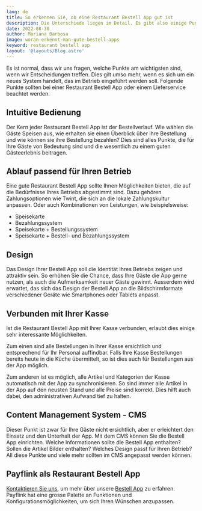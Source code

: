 ```yaml
---
lang: de
title: So erkennen Sie, ob eine Restaurant Bestell App gut ist
description: Die Unterschiede liegen im Detail. Es gibt also einige Punkte, die herausstechen und Ihnen die Suche nach der für Sie passenden Bestell App erleichtern können.
date: 2022-08-30
author: Mariana Barbosa
image: woran-erkennt-man-gute-bestell-apps
keyword: restaurant bestell app
layout: '@layouts/Blog.astro'
---
```


Es ist normal, dass wir uns fragen, welche Punkte am wichtigsten sind, wenn wir Entscheidungen treffen. Dies gilt umso mehr, wenn es sich um ein neues System handelt, das im Betrieb eingeführt werden soll. Folgende Punkte sollten bei einer Restaurant Bestell App oder einem Lieferservice beachtet werden.

## Intuitive Bedienung

Der Kern jeder Restaurant Bestell App ist der Bestellverlauf. Wie wählen die Gäste Speisen aus, wie erhalten sie einen Überblick über ihre Bestellung und wie können sie ihre Bestellung bezahlen? Dies sind alles Punkte, die für Ihre Gäste von Bedeutung sind und die wesentlich zu einem guten Gästeerlebnis beitragen.

## Ablauf passend für Ihren Betrieb

Eine gute Restaurant Bestell App sollte Ihnen Möglichkeiten bieten, die auf die Bedürfnisse Ihres Betriebs abgestimmt sind. Dazu gehören Zahlungsoptionen wie Twint, die sich an die lokale Zahlungskultur anpassen. Oder auch Kombinationen von Leistungen, wie beispielsweise:

- Speisekarte
- Bezahlungssystem
- Speisekarte + Bestellungssystem
- Speisekarte + Bestell- und Bezahlungssystem

## Design

Das Design Ihrer Bestell App soll die Identität Ihres Betriebs zeigen und attraktiv sein. So erhöhen Sie die Chance, dass Ihre Gäste die App gerne nutzen, als auch die Aufmerksamkeit neuer Gäste gewinnt. Ausserdem wird erwartet, das sich das Design der Bestell App an die Bildschirmformate verschiedener Geräte wie Smartphones oder Tablets anpasst.

## Verbunden mit Ihrer Kasse

Ist die Restaurant Bestell App mit Ihrer Kasse verbunden, erlaubt dies einige sehr interessante Möglichkeiten.

Zum einen sind alle Bestellungen in Ihrer Kasse ersichtlich und entsprechend für Ihr Personal auffindbar. Falls Ihre Kasse Bestellungen bereits heute in die Küche übermittelt, so ist dies auch für Bestellungen aus der App möglich.

Zum anderen ist es möglich, alle Artikel und Kategorien der Kasse automatisch mit der App zu synchronisieren. So sind immer alle Artikel in der App auf den neusten Stand und alle Preise sind korrekt. Dies hilft auch dabei, den administrativen Aufwand tief zu halten.

## Content Management System - CMS

Dieser Punkt ist zwar für Ihre Gäste nicht ersichtlich, aber er erleichtert den Einsatz und den Unterhalt der App. Mit dem CMS können Sie die Bestell App einrichten. Welche Informationen sollte die Bestell App enthalten? Sollen die Artikel Bilder enthalten? Welches Design passt für Ihren Betrieb? All diese Punkte und viele mehr sollten im CMS angepasst werden können.

## Payflink als Restaurant Bestell App

[Kontaktieren Sie uns](/de/kontakt), um mehr über unsere [Bestell App](/de/restaurant-bestell-app/) zu erfahren. Payflink hat eine grosse Palette an Funktionen und Konfigurationsmöglichkeiten, um sich Ihren Wünschen anzupassen.
